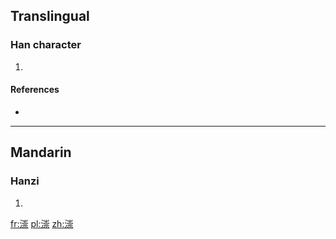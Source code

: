 ==Translingual==

===Han character===
{{Han char|rn=85|rad=水|as=11|sn=14|four=|canj=EUJF}}

# {{defn|Han|sort=水11}}

====References====
* {{Han ref|kx=0647.100|dkj=18175|dj=1057.090|hdz=31724.060|uh=6F34|ud=28468}}

----

==Mandarin==

===Hanzi===
{{cmn-hanzi|pin=[[chóng]] ([[chong2]])|wg=ch'ung<sup>2</sup>}}

# {{defn|lang=cmn|sort=水11}}

[[fr:漴]]
[[pl:漴]]
[[zh:漴]]